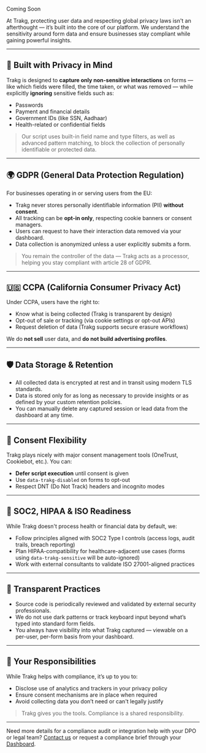 <Badge variant='warning'>Coming Soon</Badge>

At Trakg, protecting user data and respecting global privacy laws isn't an afterthought — it’s built into the core of our platform. We understand the sensitivity around form data and ensure businesses stay compliant while gaining powerful insights.

---

## 🔐 Built with Privacy in Mind

Trakg is designed to **capture only non-sensitive interactions** on forms — like which fields were filled, the time taken, or what was removed — while explicitly **ignoring** sensitive fields such as:

-   Passwords
-   Payment and financial details
-   Government IDs (like SSN, Aadhaar)
-   Health-related or confidential fields

> Our script uses built-in field name and type filters, as well as advanced pattern matching, to block the collection of personally identifiable or protected data.

---

## 🌍 GDPR (General Data Protection Regulation)

For businesses operating in or serving users from the EU:

-   Trakg never stores personally identifiable information (PII) **without consent**.
-   All tracking can be **opt-in only**, respecting cookie banners or consent managers.
-   Users can request to have their interaction data removed via your dashboard.
-   Data collection is anonymized unless a user explicitly submits a form.

> You remain the controller of the data — Trakg acts as a processor, helping you stay compliant with article 28 of GDPR.

---

## 🇺🇸 CCPA (California Consumer Privacy Act)

Under CCPA, users have the right to:

-   Know what is being collected (Trakg is transparent by design)
-   Opt-out of sale or tracking (via cookie settings or opt-out APIs)
-   Request deletion of data (Trakg supports secure erasure workflows)

We do **not sell** user data, and **do not build advertising profiles**.

---

## 🛡 Data Storage & Retention

-   All collected data is encrypted at rest and in transit using modern TLS standards.
-   Data is stored only for as long as necessary to provide insights or as defined by your custom retention policies.
-   You can manually delete any captured session or lead data from the dashboard at any time.

---

## 🔄 Consent Flexibility

Trakg plays nicely with major consent management tools (OneTrust, Cookiebot, etc.). You can:

-   **Defer script execution** until consent is given
-   Use `data-trakg-disabled` on forms to opt-out
-   Respect DNT (Do Not Track) headers and incognito modes

---

## 🤝 SOC2, HIPAA & ISO Readiness

While Trakg doesn't process health or financial data by default, we:

-   Follow principles aligned with SOC2 Type I controls (access logs, audit trails, breach reporting)
-   Plan HIPAA-compatibility for healthcare-adjacent use cases (forms using `data-trakg-sensitive` will be auto-ignored)
-   Work with external consultants to validate ISO 27001-aligned practices

---

## 🧪 Transparent Practices

-   Source code is periodically reviewed and validated by external security professionals.
-   We do not use dark patterns or track keyboard input beyond what’s typed into standard form fields.
-   You always have visibility into what Trakg captured — viewable on a per-user, per-form basis from your dashboard.

---

## 🧭 Your Responsibilities

While Trakg helps with compliance, it’s up to you to:

-   Disclose use of analytics and trackers in your privacy policy
-   Ensure consent mechanisms are in place when required
-   Avoid collecting data you don’t need or can't legally justify

> Trakg gives you the tools. Compliance is a shared responsibility.

---

Need more details for a compliance audit or integration help with your DPO or legal team? [Contact us](https://trakg.com/contact) or request a compliance brief through your [Dashboard](https://app.trakg.com).

